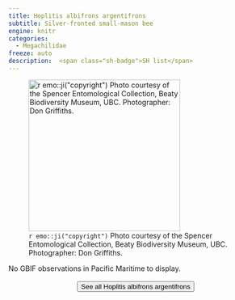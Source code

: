 ```yaml
---
title: Hoplitis albifrons argentifrons
subtitle: Silver-fronted small-mason bee
engine: knitr
categories:
  - Megachilidae
freeze: auto
description:  <span class="sh-badge">SH list</span>
---
```

![`r emo::ji("copyright")` Photo courtesy of the Spencer Entomological Collection, Beaty Biodiversity Museum, UBC. Photographer: Don Griffiths.](https://www.zoology.ubc.ca/entomology/main/Hymenoptera/Megachilidae/Hoplitis%20albifrons%20(3lateral).jpg){height=300}



No GBIF observations in Pacific Maritime to display.
<br><br>
<center>


<a href="https://www.zoology.ubc.ca/entomology/main/Hymenoptera/Megachilidae/Hoplitis%20albifrons.php"><button type="button" class="btn btn-secondary">See all Hoplitis albifrons argentifrons <i class="fa-solid fa-arrow-up-right-from-square"></i> </button></a>
</center>
